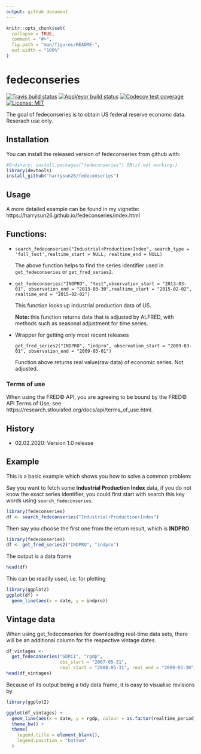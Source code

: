 ```yaml
---
output: github_document
---
```


<!-- README.md is generated from README.Rmd. Please edit that file -->

```r
knitr::opts_chunk$set(
  collapse = TRUE,
  comment = "#>",
  fig.path = "man/figures/README-",
  out.width = "100%"
)
```

# fedeconseries

<!-- badges: start -->
[![Travis build status](https://travis-ci.org/harrysun26/fedeconseries.svg?branch=master)](https://travis-ci.org/harrysun26/fedeconseries)
[![AppVeyor build status](https://ci.appveyor.com/api/projects/status/github/harrysun26/fedeconseries?branch=master&svg=true)](https://ci.appveyor.com/project/harrysun26/fedeconseries)
[![Codecov test coverage](https://codecov.io/gh/harrysun26/fedeconseries/branch/master/graph/badge.svg)](https://codecov.io/gh/harrysun26/fedeconseries?branch=master)
[![License: MIT](https://img.shields.io/badge/License-MIT-yellow.svg)](https://opensource.org/licenses/MIT)
<!-- badges: end -->

The goal of fedeconseries is to obtain US federal reserve economc data.  Reserach use only.

## Installation

You can install the released version of fedeconseries from github with:

```r
#Ordinary: install.packages("fedeconseries") OR(if not working:)
library(devtools)
install_github("harrysun26/fedeconseries")
```

## Usage
A more detailed example can be found in my vignette: https://harrysun26.github.io/fedeconseries/index.html


## Functions:
* 
`search_fedeconseries("Industrial+Production+Index", search_type = 'full_text',realtime_start = NULL, realtime_end = NULL)`

  The above function helps to find the series identifier used in `get_fedeconseries` or `get_fred_series2`.

*                   
`get_fedeconseries("INDPRO", "test",observation_start = "2013-03-01", observation_end = "2013-03-30",realtime_start = "2015-02-02", realtime_end = "2015-02-02")`
                  
  This function looks up industrial production data of US. 
                 
  **Note:** this function returns data that is adjusted by ALFRED, with methods such as seasonal adjustment for time series. 

*              
Wrapper for getting only most recent releases 

  `get_fred_series2("INDPRO", "indpro", observation_start = "2009-03-01", observation_end = "2009-03-01")`

  Function above returns real value(raw data) of economic series.  Not adjusted.

### Terms of use

When using the FRED&copy; API, you are agreeing to be bound by the FRED&copy; API Terms of Use, see https://research.stlouisfed.org/docs/api/terms_of_use.html.

## History
- 02.02.2020: Version 1.0 release

## Example

This is a basic example which shows you how to solve a common problem:

Say you want to fetch some **Industrial Production Index** data, if you do not know the exact series identifier, you could first start with search this key words using `search_fedeconseries`. 

```r
library(fedeconseries)
df <- search_fedeconseries("Industrial+Production+Index")
```

Then say you choose the first one from the return result, which is **INDPRO**.

```r
library(fedeconseries)
df <- get_fred_series2("INDPRO", "indpro")
```

The output is a data frame

```r
head(df)
```

This can be readily used, i.e. for plotting

```r
library(ggplot2)
ggplot(df) +
  geom_line(aes(x = date, y = indpro))
```

## Vintage data

When using get_fedeconseries for downloading real-time data sets, there will be an additional column for the respective vintage dates.

```r
df_vintages <-
  get_fedeconseries("GDPC1", "rgdp",
                    obs_start = "2007-05-31",
                    real_start = "2008-05-31", real_end = "2009-03-30")
head(df_vintages)
```

Because of its output being a tidy data frame, it is easy to visualise revisions by

```r
library(ggplot2)

ggplot(df_vintages) +
  geom_line(aes(x = date, y = rgdp, colour = as.factor(realtime_period))) +
  theme_bw() +
  theme(
    legend.title = element_blank(),
    legend.position = "bottom"
  )
```
